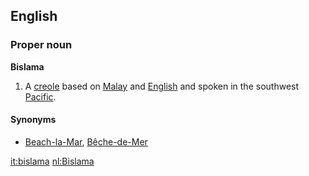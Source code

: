 ==English==
===Proper noun===
{{wikipedia}}
'''Bislama'''
#A [[creole]] based on [[Malay]] and [[English]] and spoken in the southwest [[Pacific]].

====Synonyms====
*[[Beach-la-Mar]], [[Bêche-de-Mer]]

[[it:bislama]]
[[nl:Bislama]]
